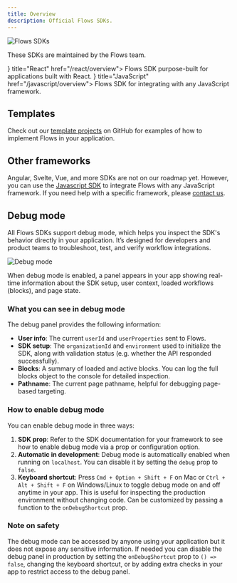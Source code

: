 ```yaml
---
title: Overview
description: Official Flows SDKs.
---
```



![Flows SDKs](/sdk/overview.png)

These SDKs are maintained by the Flows team.

<Cards>
  <Card icon={<React16 />} title="React" href="/react/overview">
    Flows SDK purpose-built for applications built with React.
  </Card>
  <Card icon={<JavaScript16 />} title="JavaScript" href="/javascript/overview">
    Flows SDK for integrating with any JavaScript framework.
  </Card>
</Cards>

## Templates

Check out our [template projects](https://github.com/RBND-studio/flows-sdk/tree/main/examples) on GitHub for
examples of how to implement Flows in your application.

## Other frameworks

Angular, Svelte, Vue, and more SDKs are not on our roadmap yet. However, you can use the [Javascript SDK](/javascript/overview) to integrate Flows with any JavaScript framework. If you need help with a specific framework, please [contact us](https://flows.sh/contact).

## Debug mode

All Flows SDKs support debug mode, which helps you inspect the SDK's behavior directly in your application. It’s designed for developers and product teams to troubleshoot, test, and verify workflow integrations.

![Debug mode](/sdk/debug-mode.png)

When debug mode is enabled, a panel appears in your app showing real-time information about the SDK setup, user context, loaded workflows (blocks), and page state.

### What you can see in debug mode

The debug panel provides the following information:

- **User info**: The current `userId` and `userProperties` sent to Flows.
- **SDK setup**: The `organizationId` and `environment` used to initialize the SDK, along with validation status (e.g. whether the API responded successfully).
- **Blocks**: A summary of loaded and active blocks. You can log the full blocks object to the console for detailed inspection.
- **Pathname**: The current page pathname, helpful for debugging page-based targeting.

### How to enable debug mode

You can enable debug mode in three ways:

1. **SDK prop**: Refer to the SDK documentation for your framework to see how to enable debug mode via a prop or configuration option.
2. **Automatic in development**: Debug mode is automatically enabled when running on `localhost`. You can disable it by setting the `debug` prop to `false`.
3. **Keyboard shortcut**: Press `Cmd + Option + Shift + F` on Mac or `Ctrl + Alt + Shift + F` on Windows/Linux to toggle debug mode on and off anytime in your app. This is useful for inspecting the production environment without changing code. Can be customized by passing a function to the `onDebugShortcut` prop.

### Note on safety

The debug mode can be accessed by anyone using your application but it does not expose any sensitive information. If needed you can disable the debug panel in production by setting the `onDebugShortcut` prop to `() => false`, changing the keyboard shortcut, or by adding extra checks in your app to restrict access to the debug panel.
